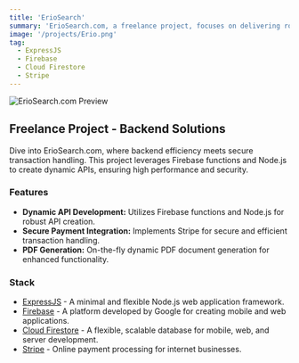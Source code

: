 ---
title: 'ErioSearch'
summary: 'ErioSearch.com, a freelance project, focuses on delivering robust and efficient backend solutions using ExpressJS and Firebase functions. Integrated with Cloud Firestore and Stripe for payments, this project ensures secure and versatile functionality.'
image: '/projects/Erio.png'
tag:
  - ExpressJS
  - Firebase
  - Cloud Firestore
  - Stripe
---

![ErioSearch.com Preview](/projects/Erio.png)

## Freelance Project - Backend Solutions

Dive into ErioSearch.com, where backend efficiency meets secure transaction handling. This project leverages Firebase functions and Node.js to create dynamic APIs, ensuring high performance and security.

### Features

- **Dynamic API Development:** Utilizes Firebase functions and Node.js for robust API creation.
- **Secure Payment Integration:** Implements Stripe for secure and efficient transaction handling.
- **PDF Generation:** On-the-fly dynamic PDF document generation for enhanced functionality.

### Stack

- [ExpressJS](https://expressjs.com) - A minimal and flexible Node.js web application framework.
- [Firebase](https://firebase.google.com) - A platform developed by Google for creating mobile and web applications.
- [Cloud Firestore](https://firebase.google.com/products/firestore) - A flexible, scalable database for mobile, web, and server development.
- [Stripe](https://stripe.com) - Online payment processing for internet businesses.

```

```
